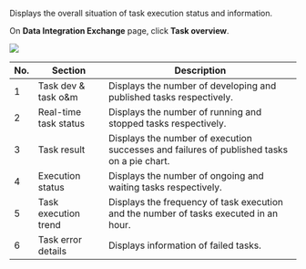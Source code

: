 Displays the overall situation of task execution status and information.

On **Data Integration Exchange** page, click **Task overview**.

![](https://wordpressfreezonex.oss-accelerate.aliyuncs.com/supETL/37.png)

<table>
  <thead>
    <tr>
      <th>No.</th>
      <th>Section</th>
      <th>Description</th>
    </tr>
  </thead>
  <tbody>
    <tr>
      <td>1</td>
      <td>Task dev & task o&m</td>
      <td>Displays the number of developing and published tasks respectively.</td>
    </tr>
    <tr>
      <td>2</td>
      <td>Real-time task status</td>
      <td>Displays the number of running and stopped tasks respectively.</td>
    </tr>
    <tr>
      <td>3</td>
      <td>Task result</td>
      <td>Displays the number of execution successes and failures of published tasks on a pie chart.</td>
    </tr>
    <tr>
      <td>4</td>
      <td>Execution status</td>
      <td>Displays the number of ongoing and waiting tasks respectively.</td>
    </tr>
    <tr>
      <td>5</td>
      <td>Task execution trend</td>
      <td>Displays the frequency of task execution and the number of tasks executed in an hour.</td>
    </tr>
    <tr>
      <td>6</td>
      <td>Task error details</td>
      <td>Displays information of failed tasks.</td>
    </tr>
  </tbody>
</table>
